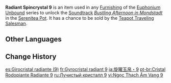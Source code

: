 {{Item Infobox
|id           = 141009
|image        = Item Radiant Spincrystal.png
|type         = Adventure Items
|group        = Radiant Spincrystals
|group2       = Mondstadt Spincrystals
|quality      = 4
|invCategory  = Precious Items
|description  = This wondrous crystal contains a certain rhythm, like something beautiful woven from delicate silk. These items can be found throughout the mainland or from merchants who collect curios. The tune held within this crystal can be revivified in your [[Serenitea Pot]] using either "[[Euphonium Unbound: Winding]]" or "[[Euphonium Unbound: Soaring]]." The tune contained within this [[Radiant Spincrystal]] is "[[Bustling Afternoon in Mondstadt]]."
|source1      = [[Chubby]]
|track        = Bustling Afternoon in Mondstadt
}}
'''Radiant Spincrystal 9''' is an item used in any [[Furnishing]] of the [[Euphonium Unbound]] series to unlock the [[Soundtrack]] ''[[Bustling Afternoon in Mondstadt]]'' in the [[Serenitea Pot]]. It has a chance to be sold by the [[Teapot Traveling Salesman]].

==Other Languages==
{{Other Languages
|default_hidden = 1
|en      = Radiant Spincrystal 9
|zhs     = 旋曜玉帛・其九
|zhs_rm  = Xuán Yào Yùbó - Qí Jiǔ
|zht     = 旋曜玉帛・其九
|zht_rm  = Xuán Yào Yùbó - Qí Jiǔ
|ja      = 旋曜玉帛・9
|ja_rm   = Sen'you Gyokuhaku - Kyuu{{Assumed}}
|ko      = 빛나는 결정・9
|ko_rm   = Binnaneun Gyeoljeong - Gu
|es      = Girocristal radiante (9)
|fr      = Gyrocristal radiant 9
|ru      = Лучистый кристалл {{tt|9|девять}}
|th      = Radiant Spincrystal 9
|vi      = Ngọc Thạch Âm Vang 9
|de      = Strahlender Drehkristall IX
|id      = Radiant Spincrystal 9
|pt      = Cristal Rodopiante Radiante 9
|tr      = Parlak Burgu Kristal 9
|it      = Voltacristallo radioso 9
}}

==Change History==
{{Change History|2.4}}

[[es:Girocristal radiante (9)]]
[[fr:Gyrocristal radiant 9]]
[[ja:旋曜玉帛・9]]
[[pt-br:Cristal Rodopiante Radiante 9]]
[[ru:Лучистый кристалл 9]]
[[vi:Ngọc Thạch Âm Vang 9]]